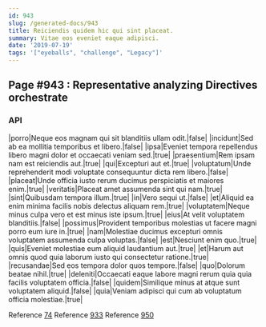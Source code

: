 ```yaml
---
id: 943
slug: /generated-docs/943
title: Reiciendis quidem hic qui sint placeat.
summary: Vitae eos eveniet eaque adipisci.
date: '2019-07-19'
tags: '["eyeballs", "challenge", "Legacy"]'
---
```

## Page #943 : Representative analyzing Directives orchestrate
<Partial />

### API

|porro|Neque eos magnam qui sit blanditiis ullam odit.|false|
|incidunt|Sed ab ea mollitia temporibus et libero.|false|
|ipsa|Eveniet tempora repellendus libero magni dolor et occaecati veniam sed.|true|
|praesentium|Rem ipsam nam est reiciendis aut.|true|
|qui|Excepturi aut et.|true|
|voluptatum|Unde reprehenderit modi voluptate consequuntur dicta rem libero.|false|
|placeat|Unde officia iusto rerum ducimus perspiciatis et maiores enim.|true|
|veritatis|Placeat amet assumenda sint qui nam.|true|
|sint|Quibusdam tempora illum.|true|
|in|Vero sequi ut.|false|
|et|Aliquid ea enim minima facilis nobis delectus aliquam rem.|true|
|voluptatem|Neque minus culpa vero et est minus iste ipsum.|true|
|eius|At velit voluptatem blanditiis.|false|
|possimus|Provident temporibus molestias ut facere magni porro eum iure in.|true|
|nam|Molestiae ducimus excepturi omnis voluptatem assumenda culpa voluptas.|false|
|est|Nesciunt enim quo.|true|
|quis|Eveniet molestiae eum aliquid laudantium aut.|true|
|et|Harum aut omnis quod quia laborum iusto qui consectetur ratione.|true|
|recusandae|Sed eos tempora dolor quos tempore.|false|
|quo|Dolorum beatae nihil.|true|
|deleniti|Occaecati eaque labore magni rerum quia quia facilis voluptatem officia.|false|
|quidem|Similique minus at atque sunt voluptatem aliquid.|false|
|quia|Veniam adipisci qui cum ab voluptatum officia molestiae.|true|

Reference [74](/generated-docs/74)
Reference [933](/generated-docs/933)
Reference [950](/generated-docs/950)



